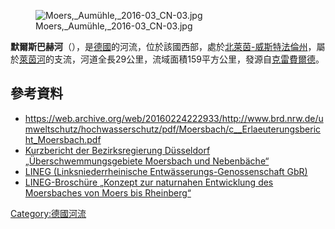 {{No footnotes|time=2020-07-06T09:50:19+00:00}}
{{Coord|51.5776|N|6.5948|E|display=title}}
[[Image:Moers,_Aumühle,_2016-03_CN-03.jpg|right]]

'''默爾斯巴赫河'''（{{lang-de|Moersbach}}），是[[德國|德國]]的河流，位於該國西部，處於[[北萊茵-威斯特法倫州|北萊茵-威斯特法倫州]]，屬於[[萊茵河|萊茵河]]的支流，河道全長29公里，流域面積159平方公里，發源自[[克雷費爾德|克雷費爾德]]。

==參考資料==
* https://web.archive.org/web/20160224222933/http://www.brd.nrw.de/umweltschutz/hochwasserschutz/pdf/Moersbach/c__Erlaeuterungsbericht_Moersbach.pdf
* [https://web.archive.org/web/20160224222933/http://www.brd.nrw.de/umweltschutz/hochwasserschutz/pdf/Moersbach/c__Erlaeuterungsbericht_Moersbach.pdf Kurzbericht der Bezirksregierung Düsseldorf „Überschwemmungsgebiete Moersbach und Nebenbäche“]
* [http://www.lineg.de/ LINEG (Linksniederrheinische Entwässerungs-Genossenschaft GbR)]
* [http://www.lineg.de/pulsepro/data/img/uploads/files/Moersbach.pdf LINEG-Broschüre „Konzept zur naturnahen Entwicklung des Moersbaches von Moers bis Rheinberg“]

{{Germany-geo-stub}}
[[Category:德國河流|Category:德國河流]]